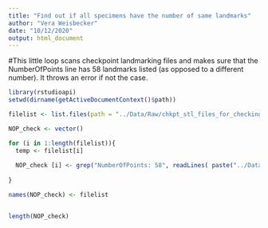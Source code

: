 ```yaml
---
title: "Find out if all specimens have the number of same landmarks"
author: "Vera Weisbecker"
date: "10/12/2020"
output: html_document
---
```


#This little loop scans checkpoint landmarking files and makes sure that the NumberOfPoints line has 58 landmarks listed (as opposed to a different number). It throws an error if not the case.

```r

library(rstudioapi)
setwd(dirname(getActiveDocumentContext()$path))

filelist <- list.files(path = "../Data/Raw/chkpt_stl_files_for_checking")

NOP_check <- vector()

for (i in 1:length(filelist)){
  temp <- filelist[i]
  
  NOP_check [i] <- grep("NumberOfPoints: 58", readLines( paste("../Data/Raw/chkpt_stl_files_for_checking/", temp, sep = "") ))
  
}

names(NOP_check) <- filelist


length(NOP_check)


```

